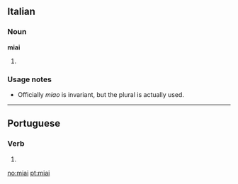 ==Italian==

===Noun===
'''miai''' {{m}}

# {{plural of|[[miao]]|lang=Italian}}

===Usage notes===
* Officially ''miao'' is invariant, but the plural is actually used.

----

==Portuguese==

===Verb===
{{pt-verb form}}

# {{pt-verb form of|[[miar]]|ar|imperative|affirmative|plural|second}}

[[no:miai]]
[[pt:miai]]